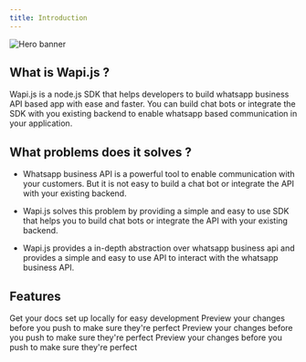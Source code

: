 ```yaml
---
title: Introduction
---
```


<img
  className="block"
  src="/assets/banner.png"
  alt="Hero banner"
/>

## What is Wapi.js ?

Wapi.js is a node.js SDK that helps developers to build whatsapp business API based app with ease and faster. You can build chat bots or integrate the SDK with you existing backend to enable whatsapp based communication in your application.

## What problems does it solves ?

- Whatsapp business API is a powerful tool to enable communication with your customers. But it is not easy to build a chat bot or integrate the API with your existing backend. 

-  Wapi.js solves this problem by providing a simple and easy to use SDK that helps you to build chat bots or integrate the API with your existing backend.

- Wapi.js provides a in-depth abstraction over whatsapp business api and provides a simple and easy to use API to interact with the whatsapp business API.

## Features

<CardGroup cols={2}>
  <Card
    title="Listen to incoming notifiations"
    icon="pen-to-square"
  >
    Get your docs set up locally for easy development
  </Card>
  <Card
    title="Send Messages"
    icon="envelope"
  >
    Preview your changes before you push to make sure they're perfect
  </Card>
   <Card
    title="Fully Typesafe"
    icon="shield"
  >
    Preview your changes before you push to make sure they're perfect
  </Card>
   <Card
    title="Easy to use with abstraction"
    icon="gear"
  >
    Preview your changes before you push to make sure they're perfect
  </Card>
</CardGroup>

